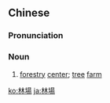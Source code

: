 {{also|林场}}
==Chinese==
{{zh-forms|s=林场}}

===Pronunciation===
{{zh-pron
|m=lín場
|c=lam4 coeng4
|mn=lîm-tiûⁿ
|cat=n
}}

===Noun===
{{zh-noun}}

# [[forestry]] [[center]]; [[tree]] [[farm]]

{{zh-cat|Advanced}}

[[ko:林場]]
[[ja:林場]]